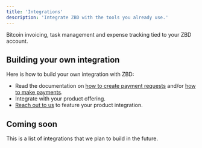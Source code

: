 ```yaml
---
title: 'Integrations'
description: 'Integrate ZBD with the tools you already use.'
---
```


<CardGroup cols={2}>
  <Card title="Zaprite" href="https://zaprite.com">
    Bitcoin invoicing, task management and expense tracking tied to your ZBD account.
  </Card>
</CardGroup>

## Building your own integration

Here is how to build your own integration with ZBD:

- Read the documentation on [how to create payment requests](/api-reference/charges/create) and/or [how to make payments](/api-reference/charges/create).
- Integrate with your product offering.
- [Reach out to us](mailto:info@zebedee.io) to feature your product integration.

## Coming soon

This is a list of integrations that we plan to build in the future.

<CardGroup cols={2}>
  <Card title="Zapier"></Card>
  <Card title="Trigger.dev"></Card>
  <Card title="Vercel"></Card>
  <Card title="Supabase"></Card>
  <Card title="Firebase"></Card>
  <Card title="Stripe"></Card>
</CardGroup>